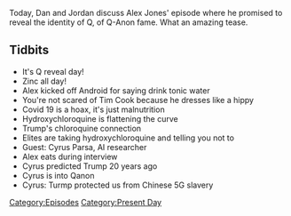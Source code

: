 {{DEFAULTSORT:
    #_EPISODE_0418:April 8, 2020
}}{{Episode
    | title           = April 8, 2020
    | caption         = Listen to this episode on [https://knowledgefight.libsyn.com/knowledge-fight-april-8-2020 Libsyn] [https://open.spotify.com/episode/737zsxZB5hycqNllrp6v2R Spotify]
    | episodeNumber   = 418
    | length          = 00:47:06
    | airDate         = April 10, 2020
    | coverageDate    = April 8, 2020
    | episodeType     = [[:Category:Present Day|Present Day]]
    | appearance      = [[Alex Parsa]]
    | previousEpisode = [[417: April 5, 2020]]
    | nextEpisode     = [[419: Disease Denial and Vampire Affirmation]]
}}

{{Stub}}

Today, Dan and Jordan discuss Alex Jones' episode where he promised to reveal the identity of Q, of Q-Anon fame.  What an amazing tease.

==Tidbits==

*It's Q reveal day!
*Zinc all day!
*Alex kicked off Android for saying drink tonic water
*You're not scared of Tim Cook because he dresses like a hippy
*Covid 19 is a hoax, it's just malnutrition
*Hydroxychloroquine is flattening the curve
*Trump's chloroquine connection
*Elites are taking hydroxychloroquine and telling you not to
*Guest: Cyrus Parsa, AI researcher
*Alex eats during interview
*Cyrus predicted Trump 20 years ago
*Cyrus is into Qanon
*Cyrus: Turmp protected us from Chinese 5G slavery

[[Category:Episodes]]
[[Category:Present Day]]
